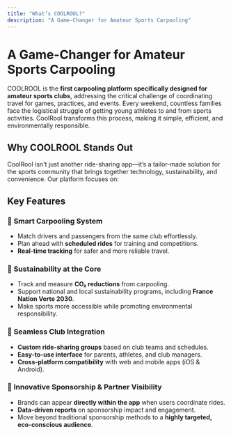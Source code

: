 ```yaml
---
title: "What’s COOLROOL?"
description: "A Game-Changer for Amateur Sports Carpooling"
---
```


# A Game-Changer for Amateur Sports Carpooling

COOLROOL is the **first carpooling platform specifically designed for amateur sports clubs**, addressing the critical challenge of coordinating travel for games, practices, and events. Every weekend, countless families face the logistical struggle of getting young athletes to and from sports activities. CoolRool transforms this process, making it simple, efficient, and environmentally responsible.

## Why COOLROOL Stands Out

CoolRool isn't just another ride-sharing app—it’s a tailor-made solution for the sports community that brings together technology, sustainability, and convenience. Our platform focuses on:

<CardList cols={2}>
<Card 
  title="Simplifying Team Travel"
  description="Organize rides with ease for practices, tournaments, and matches."
  icon="car"
  iconType="regular"
  iconSize="32px"
/>
<Card 
  title="Eco-Friendly Mobility"
  description="Reduce the environmental footprint of amateur sports by lowering CO₂ emissions."
  icon="leaf"
  iconType="regular"
  iconSize="32px"
/>
<Card 
  title="Cost-Saving Solutions"
  description="Shared rides mean lower transportation costs for families and clubs."
  icon="wallet"
  iconType="regular"
  iconSize="32px"
/>
<Card 
  title="Community Building"
  description="Strengthen team spirit by fostering collaboration between club members."
  icon="users-three"
  iconType="regular"
  iconSize="32px"
/>
</CardList>


## Key Features

### 🚗 **Smart Carpooling System**
- Match drivers and passengers from the same club effortlessly.
- Plan ahead with **scheduled rides** for training and competitions.
- **Real-time tracking** for safer and more reliable travel.

### 🌱 **Sustainability at the Core**
- Track and measure **CO₂ reductions** from carpooling.
- Support national and local sustainability programs, including **France Nation Verte 2030**.
- Make sports more accessible while promoting environmental responsibility.

### 🔗 **Seamless Club Integration**
- **Custom ride-sharing groups** based on club teams and schedules.
- **Easy-to-use interface** for parents, athletes, and club managers.
- **Cross-platform compatibility** with web and mobile apps (iOS & Android).

### 📢 **Innovative Sponsorship & Partner Visibility**
- Brands can appear **directly within the app** when users coordinate rides.
- **Data-driven reports** on sponsorship impact and engagement.
- Move beyond traditional sponsorship methods to a **highly targeted, eco-conscious audience**.

<Card 
  title="Join the Movement"
  description="COOLROOL is not just a transportation tool—it’s a movement towards a smarter, more connected, and sustainable sports experience. Whether you’re a parent, an athlete, a club manager, or a corporate partner, **CoolRool is here to change the way sports teams travel."
  icon="rocket"
  iconType="regular"
  iconSize="32px"
  link="https://www.coolrool.com/"
/>

